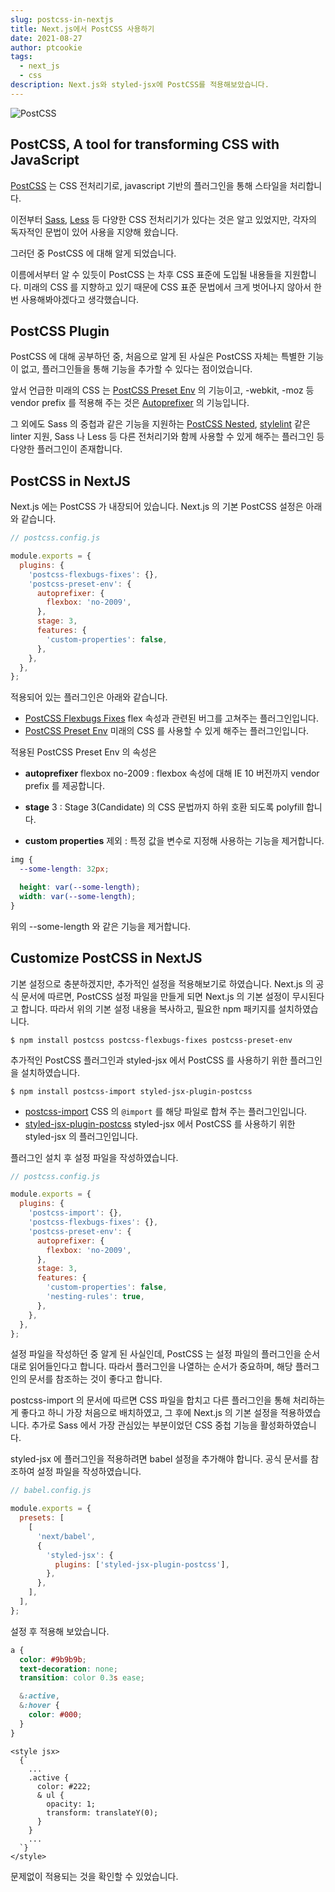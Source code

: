 ```yaml
---
slug: postcss-in-nextjs
title: Next.js에서 PostCSS 사용하기
date: 2021-08-27
author: ptcookie
tags:
  - next_js
  - css
description: Next.js와 styled-jsx에 PostCSS를 적용해보았습니다.
---
```


![PostCSS](/images/postcss-in-nextjs.png)

## PostCSS, A tool for transforming CSS with JavaScript

[PostCSS](https://postcss.org/) 는 CSS 전처리기로,
javascript 기반의 플러그인을 통해 스타일을 처리합니다.

이전부터 [Sass](https://sass-lang.com/), [Less](https://lesscss.org/) 등
다양한 CSS 전처리기가 있다는 것은 알고 있었지만, 각자의 독자적인 문법이 있어 사용을 지양해 왔습니다.

그러던 중 PostCSS 에 대해 알게 되었습니다.

이름에서부터 알 수 있듯이 PostCSS 는 차후 CSS 표준에 도입될 내용들을 지원합니다.
미래의 CSS 를 지향하고 있기 때문에 CSS 표준 문법에서 크게 벗어나지 않아서 한 번 사용해봐야겠다고 생각했습니다.

## PostCSS Plugin

PostCSS 에 대해 공부하던 중, 처음으로 알게 된 사실은 PostCSS 자체는 특별한 기능이 없고,
플러그인들을 통해 기능을 추가할 수 있다는 점이었습니다.

앞서 언급한 미래의 CSS 는 [PostCSS Preset Env](https://preset-env.cssdb.org/) 의 기능이고,
-webkit, -moz 등 vendor prefix 를 적용해 주는 것은 [Autoprefixer](https://github.com/postcss/autoprefixer) 의 기능입니다.

그 외에도 Sass 의 중첩과 같은 기능을 지원하는 [PostCSS Nested](https://github.com/postcss/postcss-nested),
[stylelint](https://stylelint.io/) 같은 linter 지원,
Sass 나 Less 등 다른 전처리기와 함께 사용할 수 있게 해주는 플러그인 등 다양한 플러그인이 존재합니다.

## PostCSS in NextJS

Next.js 에는 PostCSS 가 내장되어 있습니다.
Next.js 의 기본 PostCSS 설정은 아래와 같습니다.

```javascript
// postcss.config.js

module.exports = {
  plugins: {
    'postcss-flexbugs-fixes': {},
    'postcss-preset-env': {
      autoprefixer: {
        flexbox: 'no-2009',
      },
      stage: 3,
      features: {
        'custom-properties': false,
      },
    },
  },
};
```

적용되어 있는 플러그인은 아래와 같습니다.

- [PostCSS Flexbugs Fixes](https://github.com/luisrudge/postcss-flexbugs-fixes)
  flex 속성과 관련된 버그를 고쳐주는 플러그인입니다.
- [PostCSS Preset Env](https://preset-env.cssdb.org/)
  미래의 CSS 를 사용할 수 있게 해주는 플러그인입니다.

적용된 PostCSS Preset Env 의 속성은

- **autoprefixer** flexbox no-2009 : flexbox 속성에 대해 IE 10 버전까지 vendor prefix 를 제공합니다.

- **stage** 3 : Stage 3(Candidate) 의 CSS 문법까지 하위 호환 되도록 polyfill 합니다.

- **custom properties** 제외 : 특정 값을 변수로 지정해 사용하는 기능을 제거합니다.

```css
img {
  --some-length: 32px;

  height: var(--some-length);
  width: var(--some-length);
}
```

위의 --some-length 와 같은 기능을 제거합니다.

## Customize PostCSS in NextJS

기본 설정으로 충분하겠지만, 추가적인 설정을 적용해보기로 하였습니다.
Next.js 의 공식 문서에 따르면, PostCSS 설정 파일을 만들게 되면 Next.js 의 기본 설정이 무시된다고 합니다.
따라서 위의 기본 설정 내용을 복사하고, 필요한 npm 패키지를 설치하였습니다.

```shell
$ npm install postcss postcss-flexbugs-fixes postcss-preset-env
```

추가적인 PostCSS 플러그인과 styled-jsx 에서 PostCSS 를 사용하기 위한 플러그인을 설치하였습니다.

```shell
$ npm install postcss-import styled-jsx-plugin-postcss
```

- [postcss-import](https://github.com/postcss/postcss-import)
  CSS 의 `@import` 를 해당 파일로 합쳐 주는 플러그인입니다.
- [styled-jsx-plugin-postcss](https://github.com/giuseppeg/styled-jsx-plugin-postcss)
  styled-jsx 에서 PostCSS 를 사용하기 위한 styled-jsx 의 플러그인입니다.

플러그인 설치 후 설정 파일을 작성하였습니다.

```javascript
// postcss.config.js

module.exports = {
  plugins: {
    'postcss-import': {},
    'postcss-flexbugs-fixes': {},
    'postcss-preset-env': {
      autoprefixer: {
        flexbox: 'no-2009',
      },
      stage: 3,
      features: {
        'custom-properties': false,
        'nesting-rules': true,
      },
    },
  },
};
```

설정 파일을 작성하던 중 알게 된 사실인데, PostCSS 는 설정 파일의 플러그인을 순서대로 읽어들인다고 합니다.
따라서 플러그인을 나열하는 순서가 중요하며, 해당 플러그인의 문서를 참조하는 것이 좋다고 합니다.

postcss-import 의 문서에 따르면 CSS 파일을 합치고 다른 플러그인을 통해 처리하는 게 좋다고 하니 가장 처음으로 배치하였고,
그 후에 Next.js 의 기본 설정을 적용하였습니다. 추가로 Sass 에서 가장 관심있는 부분이었던 CSS 중첩 기능을 활성화하였습니다.

styled-jsx 에 플러그인을 적용하려면 babel 설정을 추가해야 합니다. 공식 문서를 참조하여 설정 파일을 작성하였습니다.

```javascript
// babel.config.js

module.exports = {
  presets: [
    [
      'next/babel',
      {
        'styled-jsx': {
          plugins: ['styled-jsx-plugin-postcss'],
        },
      },
    ],
  ],
};
```

설정 후 적용해 보았습니다.

```css
a {
  color: #9b9b9b;
  text-decoration: none;
  transition: color 0.3s ease;

  &:active,
  &:hover {
    color: #000;
  }
}
```

```tsx
<style jsx>
  {`
    ...
    .active {
      color: #222;
      & ul {
        opacity: 1;
        transform: translateY(0);
      }
    }
    ...
  `}
</style>
```

문제없이 적용되는 것을 확인할 수 있었습니다.
